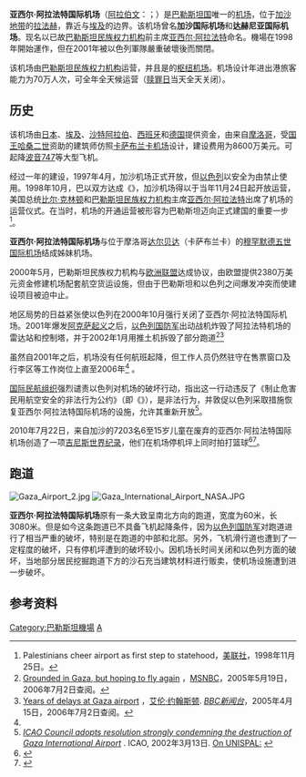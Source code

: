 {{Infobox airport
| name         = <center>亚西尔·阿拉法特国际机场（关闭状态）<br><small>{{rtl-lang|ar|مطار ياسر عرفات الدولي}}</small></center>
| image        = Gaza airport 03.jpg
| caption      = 
| IATA         = <s>GZA</s>
| ICAO         = <s>LVGZ</s>
| type         = [[民用航空|民用]]
| owner        = 
| operator     = Yaser Arafat International Airport
| city-served  = [[巴勒斯坦国|巴勒斯坦国]][[加沙|加沙]]
| location     = [[拉法赫|拉法赫]]
| elevation-m  = 98
| coordinates  = {{Coord|31|14|47|N|34|16|34|E|type:airport|display=inline,title}}
| website      = 
| metric-elev  = 
| metric-rwy   = 
| r1-number    = 01/19
| r1-length-f  = 10,091
| r1-length-m  = 3,076
| r1-surface   = [[沥青|沥青]]
| stat-year    = 
| stat1-header = 
| stat1-data   = 
| stat2-header = 
| stat2-data   = 
| footnotes    = 
}}
'''亚西尔·阿拉法特国际机场'''（[[阿拉伯文|阿拉伯文]]：'''{{rtl-lang|ar|مطار ياسر عرفات الدولي}}'''；{{airport codes|GZA|LVGZ}}）是[[巴勒斯坦国|巴勒斯坦国]]唯一的[[机场|机场]]，位于[[加沙地带|加沙地带]]的[[拉法赫|拉法赫]]，靠近与[[埃及|埃及]]的边界。该机场曾名'''加沙国际机场'''和'''达赫尼亚国际机场'''。现名以已故[[巴勒斯坦民族权力机构|巴勒斯坦民族权力机构]]前主席[[亚西尔·阿拉法特|亚西尔·阿拉法特]]命名。機場在1998年開始運作，但在2001年被以色列軍隊嚴重破壞後而關閉。

该机场由[[巴勒斯坦民族权力机构|巴勒斯坦民族权力机构]]运营，并且是{{link-en|巴勒斯坦航空公司|Palestinian Airlines}}的[[枢纽机场|枢纽机场]]。机场设计年进出港旅客能力为70万人次，可全年全天候运营（[[赎罪日|赎罪日]]当天全天关闭）。

== 历史 ==
该机场由[[日本|日本]]、[[埃及|埃及]]、[[沙特阿拉伯|沙特阿拉伯]]、[[西班牙|西班牙]]和[[德国|德国]]提供资金，由来自[[摩洛哥|摩洛哥]]，受[[摩洛哥国王|国王]][[哈桑二世_(摩洛哥)|哈桑二世]]资助的建筑师仿照[[穆罕默德五世国际机场|卡萨布兰卡机场]]设计，建设费用为8600万美元。可起降[[波音747|波音747]]等大型飞机。

经过一年的建设，1997年4月，加沙机场正式开放，但[[以色列|以色列]]以安全为由禁止使用。1998年10月，巴以双方达成《{{link-en|怀伊协议|Wye River Memorandum}}》，加沙机场得以于当年11月24日起开放运营，美国总统[[比尔·克林顿|比尔·克林顿]]和[[巴勒斯坦民族权力机构|巴勒斯坦民族权力机构]]主席[[亚西尔·阿拉法特|亚西尔·阿拉法特]]出席了机场的运营仪式。在当时，机场的开通运营被形容为巴勒斯坦迈向正式建国的重要一步<ref>Palestinians cheer airport as first step to statehood，[[美联社|美联社]]，1998年11月25日。</ref>。

'''亚西尔·阿拉法特国际机场'''与位于摩洛哥[[达尔贝达|达尔贝达]]（卡萨布兰卡）的[[穆罕默德五世国际机场|穆罕默德五世国际机场]]结成姊妹机场。

2000年5月，巴勒斯坦民族权力机构与[[欧洲联盟|欧洲联盟]]达成协议，由欧盟提供2380万美元资金修建机场配套航空货运设施，但由于巴勒斯坦和以色列之间爆发冲突而使建设项目被迫中止。

地区局势的日益紧张使以色列在2000年10月强行关闭了亚西尔·阿拉法特国际机场。2001年爆发[[阿克萨起义|阿克萨起义]]之后，[[以色列国防军|以色列国防军]]出动战机炸毁了阿拉法特机场的雷达站和控制塔，并于2002年1月用推土机拆毁了部分跑道<ref>[http://msnbc.msn.com/id/7900217/ Grounded in Gaza, but hoping to fly again] {{Wayback|url=http://msnbc.msn.com/id/7900217/ |date=20120625031034 }}，[[MSNBC|MSNBC]]，2005年5月19日，2006年7月2日查阅。</ref><ref name="bbc2005">[http://news.bbc.co.uk/1/hi/world/middle_east/4449461.stm Years of delays at Gaza airport] {{Wayback|url=http://news.bbc.co.uk/1/hi/world/middle_east/4449461.stm |date=20060308050138 }}，[[艾伦·约翰斯顿|艾伦·约翰斯顿]]. ''[[BBC|BBC新闻台]]''，2005年4月15日，2006年7月2日查阅。</ref>

虽然自2001年之后，机场没有任何航班起降，但工作人员仍然驻守在售票窗口及行李区等工作岗位上直至2006年<ref name="bbc2005"/> 。

[[国际民航组织|国际民航组织]]强烈谴责以色列对机场的破坏行动，指出这一行动违反了《制止危害民用航空安全的非法行为公约》（即《{{link-en|1971年蒙特利尔公约|Convention for the Suppression of Unlawful Acts against the Safety of Civil Aviation}}》），是非法行为，并敦促以色列采取措施恢复亚西尔·阿拉法特国际机场的设施，允许其重新开放<ref name=ICAO_resolution>[http://legacy.icao.int/icao/en/nr/2002/pio200203_e.pdf ''ICAO Council adopts resolution strongly condemning the destruction of Gaza International Airport''] {{Wayback|url=http://legacy.icao.int/icao/en/nr/2002/pio200203_e.pdf |date=20140222201351 }}. ICAO, 2002年3月13日. [http://unispal.un.org/UNISPAL.NSF/0/4C7354F26BB24F1685256B8000612610 On UNISPAL:] {{Wayback|url=http://unispal.un.org/UNISPAL.NSF/0/4C7354F26BB24F1685256B8000612610 |date=20140222184519 }}</ref>。

2010年7月22日，来自加沙的7203名6至15岁儿童在废弃的亚西尔·阿拉法特国际机场创造了一项[[吉尼斯世界纪录|吉尼斯世界纪录]]，他们在机场停机坪上同时拍打篮球<ref>{{Cite web |url=http://english.aljazeera.net/video/middleeast/2010/07/2010722213014479994.html |title=存档副本 |accessdate=2014-02-15 |archive-date=2011-02-09 |archive-url=https://web.archive.org/web/20110209191435/http://english.aljazeera.net/video/middleeast/2010/07/2010722213014479994.html |dead-url=no }}</ref><ref>{{Cite web |url=http://www.youtube.com/watch?v=oCZcTAQZNxU |title=Gaza kids set basketball record |accessdate=2014-02-15 |archive-date=2014-06-30 |archive-url=https://web.archive.org/web/20140630060031/http://www.youtube.com/watch?v=oCZcTAQZNxU |dead-url=no }}</ref>。

== 跑道 ==

[[Image:Gaza_Airport_2.jpg|thumb]]
[[Image:Gaza_International_Airport_NASA.JPG|thumb]]

'''亚西尔·阿拉法特国际机场'''原有一条大致呈南北方向的跑道，宽度为60米，长3080米。但是如今这条跑道已不具备飞机起降条件，因为[[以色列国防军|以色列国防军]]对跑道进行了相当严重的破坏，特别是在跑道的中部和北部。另外，飞机滑行道也遭到了一定程度的破坏，只有停机坪遭到的破坏较小。因机场长时间关闭和以色列方面的破坏，当地部分居民挖掘跑道下方的沙石充当建筑材料进行贩卖，使机场设施遭到进一步破坏。

== 参考资料 ==
{{reflist}}

{{commons|Yasser Arafat International Airport|亚西尔·阿拉法特国际机场}}
{{Portal bar|航空}}

[[Category:巴勒斯坦機場|Category:巴勒斯坦機場]]
[[Category:冠以人名的亞洲機場|A]]